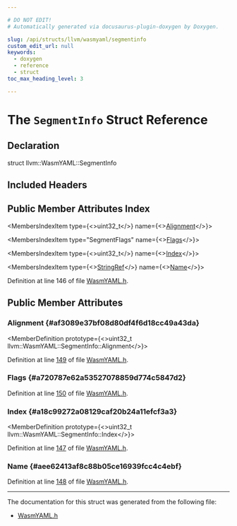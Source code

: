 ```yaml
---

# DO NOT EDIT!
# Automatically generated via docusaurus-plugin-doxygen by Doxygen.

slug: /api/structs/llvm/wasmyaml/segmentinfo
custom_edit_url: null
keywords:
  - doxygen
  - reference
  - struct
toc_max_heading_level: 3

---
```





# The `SegmentInfo` Struct Reference

<DoxygenPage pluginConfig={pluginConfig}>



## Declaration

<CodeBlock>struct llvm::WasmYAML::SegmentInfo</CodeBlock>

## Included Headers

<IncludesList>
<IncludesListItem
  filePath="llvm/ObjectYAML/WasmYAML.h"
  permalink="/docs/api/files/include/include/llvm/include/llvm/objectyaml/wasmyaml-h"
  isLocal="true" />
</IncludesList>

## Public Member Attributes Index

<MembersIndex>

<MembersIndexItem
  type={<>uint32&#95;t</>}
  name={<><a href="#af3089e37bf08d80df4f6d18cc49a43da">Alignment</a></>}>
</MembersIndexItem>

<MembersIndexItem
  type="SegmentFlags"
  name={<><a href="#a720787e62a53527078859d774c5847d2">Flags</a></>}>
</MembersIndexItem>

<MembersIndexItem
  type={<>uint32&#95;t</>}
  name={<><a href="#a18c99272a08129caf20b24a11efcf3a3">Index</a></>}>
</MembersIndexItem>

<MembersIndexItem
  type={<><a href="/docs/api/classes/llvm/stringref">StringRef</a></>}
  name={<><a href="#aee62413af8c88b05ce16939fcc4c4ebf">Name</a></>}>
</MembersIndexItem>

</MembersIndex>


Definition at line 146 of file <a href="/docs/api/files/include/include/llvm/include/llvm/objectyaml/wasmyaml-h">WasmYAML.h</a>.

<SectionDefinition>

## Public Member Attributes

### Alignment {#af3089e37bf08d80df4f6d18cc49a43da}

<MemberDefinition
  prototype={<>uint32&#95;t llvm::WasmYAML::SegmentInfo::Alignment</>}>

Definition at line <a href="/docs/api/files/include/include/llvm/include/llvm/objectyaml/wasmyaml-h/#l00149">149</a> of file <a href="/docs/api/files/include/include/llvm/include/llvm/objectyaml/wasmyaml-h">WasmYAML.h</a>.
</MemberDefinition>

### Flags {#a720787e62a53527078859d774c5847d2}

<MemberDefinition
  prototype="SegmentFlags llvm::WasmYAML::SegmentInfo::Flags">

Definition at line <a href="/docs/api/files/include/include/llvm/include/llvm/objectyaml/wasmyaml-h/#l00150">150</a> of file <a href="/docs/api/files/include/include/llvm/include/llvm/objectyaml/wasmyaml-h">WasmYAML.h</a>.
</MemberDefinition>

### Index {#a18c99272a08129caf20b24a11efcf3a3}

<MemberDefinition
  prototype={<>uint32&#95;t llvm::WasmYAML::SegmentInfo::Index</>}>

Definition at line <a href="/docs/api/files/include/include/llvm/include/llvm/objectyaml/wasmyaml-h/#l00147">147</a> of file <a href="/docs/api/files/include/include/llvm/include/llvm/objectyaml/wasmyaml-h">WasmYAML.h</a>.
</MemberDefinition>

### Name {#aee62413af8c88b05ce16939fcc4c4ebf}

<MemberDefinition
  prototype="StringRef llvm::WasmYAML::SegmentInfo::Name">

Definition at line <a href="/docs/api/files/include/include/llvm/include/llvm/objectyaml/wasmyaml-h/#l00148">148</a> of file <a href="/docs/api/files/include/include/llvm/include/llvm/objectyaml/wasmyaml-h">WasmYAML.h</a>.
</MemberDefinition>

</SectionDefinition>

<hr/>

The documentation for this struct was generated from the following file:

<ul>
<li><a href="/docs/api/files/include/include/llvm/include/llvm/objectyaml/wasmyaml-h">WasmYAML.h</a></li>
</ul>

</DoxygenPage>

